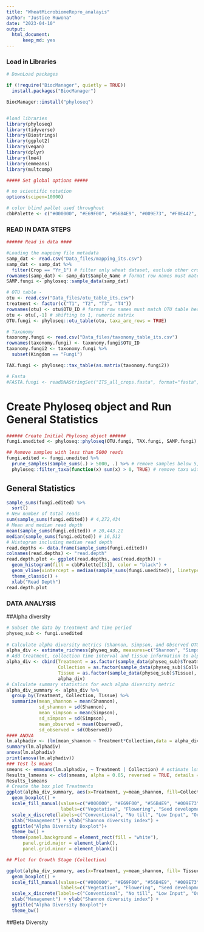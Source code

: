 ```yaml
---
title: "WheatMicrobiomeRepro_analayis"
author: "Justice Ruwona"
date: "2023-04-10"
output: 
  html_document:
      keep_md: yes
---
```

### Load in Libraries
```r
# DownLoad packages

if (!require("BiocManager", quietly = TRUE))
  install.packages("BiocManager")

BiocManager::install("phyloseq")


#load libraries
library(phyloseq)
library(tidyverse)
library(Biostrings)
library(ggplot2)
library(vegan)
library(dplyr)
library(lme4)
library(emmeans)
library(multcomp)

```
```r
##### Set global options #####

# no scientific notation
options(scipen=10000) 

# color blind pallet used throughout 
cbbPalette <- c("#000000", "#E69F00", "#56B4E9", "#009E73", "#F0E442", "#0072B2", "#D55E00", "#CC79A7")

```
### READ IN DATA STEPS
```r
###### Read in data ####

#Loading the mapping file metadata
samp_dat <- read.csv("Data_files/mapping_its.csv")
samp_dat <- samp_dat %>%
  filter(Crop == "Yr_1") # filter only wheat dataset, exclude other crops in yr2, yr3 of rotation
rownames(samp_dat) <- samp_dat$Sample_Name # format row names must match OTU table headers
SAMP.fungi <- phyloseq::sample_data(samp_dat)

# OTU table - 
otu <- read.csv("Data_files/otu_table_its.csv")
treatment <- factor(c("T1", "T2", "T3", "T4"))
rownames(otu) <- otu$OTU_ID # format row names must match OTU table headers
otu <- otu[,-1] # shifting to 1, numeric matrix
OTU.fungi <- phyloseq::otu_table(otu, taxa_are_rows = TRUE)

# Taxonomy
taxonomy.fungi <- read.csv("Data_files/taxonomy_table_its.csv")
rownames(taxonomy.fungi) <- taxonomy.fungi$OTU_ID
taxonomy.fungi2 <- taxonomy.fungi %>%
  subset(Kingdom == "Fungi")

TAX.fungi <- phyloseq::tax_table(as.matrix(taxonomy.fungi2))

# Fasta
#FASTA.fungi <- readDNAStringSet("ITS_all_crops.fasta", format="fasta", seek.first.rec=TRUE, use.names=TRUE)

```
# Create Phyloseq object and Run General Statistics
```r
###### Create Initial Phyloseq object ######
fungi.unedited <- phyloseq::phyloseq(OTU.fungi, TAX.fungi, SAMP.fungi)

## Remove samples with less than 5000 reads
fungi.edited <- fungi.unedited %>% 
  prune_samples(sample_sums(.) > 5000, .) %>% # remove samples below 5,000 reads
  phyloseq::filter_taxa(function(x) sum(x) > 0, TRUE) # remove taxa with less than 1 reads
```

## General Statistics
```r
sample_sums(fungi.edited) %>%
  sort()
# New number of total reads
sum(sample_sums(fungi.edited)) # 4,272,434
# Mean and median read depth 
mean(sample_sums(fungi.edited)) # 20,443.21
median(sample_sums(fungi.edited)) # 16,512
# Histogram including median read depth
read.depths <- data.frame(sample_sums(fungi.edited))
colnames(read.depths) <- "read.depth"
read.depth.plot <- ggplot(read.depths, aes(read.depth)) +
  geom_histogram(fill = cbbPalette[[3]], color = "black") + 
  geom_vline(xintercept = median(sample_sums(fungi.unedited)), linetype = "dashed") + 
  theme_classic() + 
  xlab("Read Depth")
read.depth.plot
```

### DATA ANALYSIS

##Alpha diversity
```r
# Subset the data by treatment and time period
physeq_sub <- fungi.unedited 
      
# Calculate alpha diversity metrics (Shannon, Simpson, and Observed OTUs) and print table
alpha_div <- estimate_richness(physeq_sub, measures=c("Shannon", "Simpson", "Observed"))
# Add treatment, collection time interval and tissue information to alpha diversity table
alpha_div <- cbind(Treatment = as.factor(sample_data(physeq_sub)$Treatment), 
                   Collection = as.factor(sample_data(physeq_sub)$Collection),
                   Tissue = as.factor(sample_data(physeq_sub)$Tissue),
                   alpha_div)
# Calculate summary statistics for each alpha diversity metric 
alpha_div_summary <- alpha_div %>%
  group_by(Treatment, Collection, Tissue) %>%
  summarize(mean_shannon = mean(Shannon), 
            sd_shannon = sd(Shannon), 
            mean_simpson = mean(Simpson), 
            sd_simpson = sd(Simpson), 
            mean_observed = mean(Observed), 
            sd_observed = sd(Observed))
#### ANOVA
lm.alphadiv <- (lm(mean_shannon ~ Treatment*Collection,data = alpha_div_summary))
summary(lm.alphadiv)
anova(lm.alphadiv)
print(anova(lm.alphadiv))
### Test ls means
smeans <- emmeans(lm.alphadiv, ~ Treatment | Collection) # estimate lsmeans of Treatment within Collection
Results_lsmeans <- cld(smeans, alpha = 0.05, reversed = TRUE, details = TRUE) # contrast with Tukey adjustment
Results_lsmeans
# Create the box plot Treatments
ggplot(alpha_div_summary, aes(x=Treatment, y=mean_shannon, fill=Collection)) + 
  geom_boxplot() +
  scale_fill_manual(values=c("#000000", "#E69F00", "#56B4E9", "#009E73", "#F0E442", "#0072B2", "#D55E00", "#CC79A7"),
                    labels=c("Vegetative", "Flowering", "Seed development")) +
  scale_x_discrete(labels=c("Conventional", "No till", "Low Input", "Organic")) +
  xlab("Management") + ylab("Shannon diversity index") +
  ggtitle("Alpha Diversity Boxplot")+
  theme_bw() +
  theme(panel.background = element_rect(fill = "white"),
      panel.grid.major = element_blank(),
      panel.grid.minor = element_blank())

## Plot for Growth Stage (Collection)

ggplot(alpha_div_summary, aes(x=Treatment, y=mean_shannon, fill= Tissue)) + 
  geom_boxplot() +
  scale_fill_manual(values=c("#000000", "#E69F00", "#56B4E9", "#009E73", "#F0E442", "#0072B2", "#D55E00", "#CC79A7"),
                    labels=c("Vegetative", "Flowering", "Seed development")) +
  scale_x_discrete(labels=c("Conventional", "No till", "Low Input", "Organic")) +
  xlab("Management") + ylab("Shannon diversity index") +
  ggtitle("Alpha Diversity Boxplot")+
  theme_bw()
```

##Beta Diversity
```r

```


